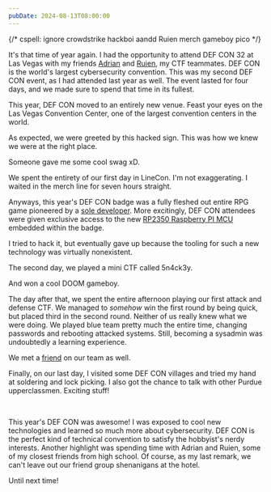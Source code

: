 ```yaml
---
pubDate: 2024-08-13T08:00:00
---
```

{/* cspell: ignore crowdstrike hackboi aandd Ruien merch gameboy pico */}

It's that time of year again. I had the opportunity to attend DEF CON 32 at Las Vegas with my friends [Adrian](https://bithole.dev) and [Ruien](https://rluo.dev), my CTF teammates. DEF CON is the world's largest cybersecurity convention. This was my second DEF CON event, as I had attended last year as well. The event lasted for four days, and we made sure to spend that time in its fullest.

<ContentImage src={plane} alt="The plane flight to Las Vegas" height="500" />

This year, DEF CON moved to an entirely new venue. Feast your eyes on the Las Vegas Convention Center, one of the largest convention centers in the world.

<ContentImage src={venue} alt="The Las Vegas Convention Center" desc="This photo was taken at 0.5x zoom" />

As expected, we were greeted by this hacked sign. This was how we knew we were at the right place.

<ContentImage src={sign} alt="A hacked sign at DEF CON" />

Someone gave me some cool swag xD.

<ContentImage src={crowdstrike} alt="A Crowdstrike sticker" height="500" />

We spent the entirety of our first day in LineCon. I'm not exaggerating. I waited in the merch line for seven hours straight.

<ContentVideo src={balls} />

Anyways, this year's DEF CON badge was a fully fleshed out entire RPG game pioneered by a [sole developer](https://dmitry.gr/). More excitingly, DEF CON attendees were given exclusive access to the new [RP2350 Raspberry PI MCU](https://www.raspberrypi.com/products/rp2350/) embedded within the badge.

<ContentImage src={badge} alt="The DEF CON badge" height="500" desc="The chip is the small black square at the bottom center" />

I tried to hack it, but eventually gave up because the tooling for such a new technology was virtually nonexistent.

<ContentImage src={hack} alt="Attempting to hack the DEF CON badge" height="500" desc="Me trying and failing to install pico-sdk" />

The second day, we played a mini CTF called 5n4ck3y.

<ContentImage src={vending} alt="The 5n4ck3y vending machine" height="500" desc="You don't get to say every day that you managed to brick a vending machine" />

And won a cool DOOM gameboy.

<ContentImage src={hackboi} alt="The DOOM gameboy" height="500" desc="Yes, I did remove the plastic wrapper later" />

The day after that, we spent the entire afternoon playing our first attack and defense CTF. We managed to *somehow* win the first round by being quick, but placed third in the second round. Neither of us really knew what we were doing. We played blue team pretty much the entire time, changing passwords and rebooting attacked systems. Still, becoming a sysadmin was undoubtedly a learning experience.

We met a [friend](https://danielchateau.com/) on our team as well.

<ContentImage src={aandd} alt="The A&D CTF" height="500" />

Finally, on our last day, I visited some DEF CON villages and tried my hand at soldering and lock picking. I also got the chance to talk with other Purdue upperclassmen. Exciting stuff!

<ContentImage src={soldering} alt="soldering" height="500" />

<br />

<ContentImage src={lock} alt="lock" height="500" />

This year's DEF CON was awesome! I was exposed to cool new technologies and learned so much more about cybersecurity. DEF CON is the perfect kind of technical convention to satisfy the hobbyist's nerdy interests. Another highlight was spending time with Adrian and Ruien, some of my closest friends from high school. Of course, as my last remark, we can't leave out our friend group shenanigans at the hotel.

<ContentVideo src={sandstorm} />

Until next time!
